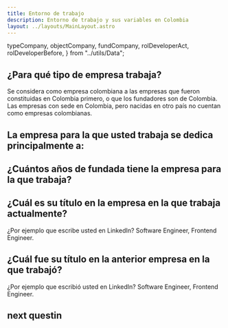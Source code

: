 ```yaml
---
title: Entorno de trabajo
description: Entorno de trabajo y sus variables en Colombia
layout: ../layouts/MainLayout.astro
---
```



  typeCompany,
  objectCompany,
  fundCompany,
  rolDeveloperAct,
  rolDeveloperBefore,
} from "../utils/Data";

## ¿Para qué tipo de empresa trabaja?

Se considera como empresa colombiana a las empresas que fueron constituidas en Colombia primero, o que los fundadores son de Colombia. Las empresas con sede en Colombia, pero nacidas en otro país no cuentan como empresas colombianas.

<VerticalBarChart client:load="react" data={typeCompany} />

## La empresa para la que usted trabaja se dedica principalmente a:

<VerticalBarChart client:load="react" data={objectCompany} />

## ¿Cuántos años de fundada tiene la empresa para la que trabaja?

<VerticalBarChart client:load="react" data={fundCompany} />

## ¿Cuál es su título en la empresa en la que trabaja actualmente?

¿Por ejemplo que escribe usted en LinkedIn? Software Engineer, Frontend Engineer.

<HorizontalBar client:load="react" data={rolDeveloperAct} />

## ¿Cuál fue su título en la anterior empresa en la que trabajó?

¿Por ejemplo que escribió usted en LinkedIn? Software Engineer, Frontend Engineer.

<HorizontalBar client:load="react" data={rolDeveloperBefore} />

## next questin